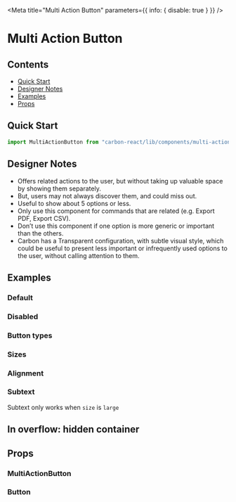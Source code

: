 

<Meta title="Multi Action Button" parameters={{ info: { disable: true } }} />

# Multi Action Button

## Contents

- [Quick Start](#quick-start)
- [Designer Notes](#designer-notes)
- [Examples](#examples)
- [Props](#props)

## Quick Start

```javascript
import MultiActionButton from "carbon-react/lib/components/multi-action-button";
```

## Designer Notes

- Offers related actions to the user, but without taking up valuable space by showing them separately.
- But, users may not always discover them, and could miss out.
- Useful to show about 5 options or less.
- Only use this component for commands that are related (e.g. Export PDF, Export CSV).
- Don’t use this component if one option is more generic or important than the others.
- Carbon has a Transparent configuration, with subtle visual style, which could be useful to present less important or infrequently used options to the user, without calling attention to them.

## Examples

### Default

<Canvas>
  <Story name="default" story={stories.DefaultStory} />
</Canvas>

### Disabled

<Canvas>
  <Story name="disabled" story={stories.Disabled} />
</Canvas>

### Button types

<Canvas>
  <Story name="button types" story={stories.ButtonTypes} />
</Canvas>

### Sizes

<Canvas>
  <Story name="sizes" story={stories.Sizes}/>
</Canvas>

### Alignment

<Canvas>
  <Story name="align" story={stories.Alignment} />
</Canvas>

### Subtext

Subtext only works when `size` is `large`

<Canvas>
  <Story name="subtext" story={stories.Subtext} />
</Canvas>

## In overflow: hidden container

<Canvas>
  <Story
    name="in overflow hidden container" story={stories.InOverflowHiddenContainer} />
</Canvas>

## Props

### MultiActionButton

<StyledSystemProps of={MultiActionButton} margin noHeader />

### Button

<ArgsTable of={Button} />
